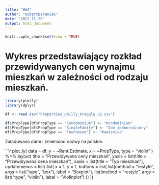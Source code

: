 ```yaml
---
title: "HW4"
author: "HubertBaraniak"
date: "2022-11-29"
output: html_document
---
```


```r
knitr::opts_chunk$set(echo = TRUE)
```

# Wykres przedstawiający rozkład przewidywanych cen wynajmu mieszkań w zależności od rodzaju mieszkań.


```r
library(plotly)
library(dplyr)

df <- read.csv("Properties_philly_Kraggle_v2.csv")

df$PropType[df$PropType == "Condominium"] <- "Kondominium"
df$PropType[df$PropType == "SingleFamily"] <- "Dom jednorodzinny"
df$PropType[df$PropType == "Townhouse"] <- "Kamienica"

```
Załadowano dane i zmieniono nazwy na polskie. 

```r
plot_ly(
  data = df,
  y = ~Rent.Estimate,
  x = ~PropType,
  type = "violin"
) %>% layout(
  title = "Przewidywane ceny mieszkań",
  yaxis = list(title = "Przewidywana cena mieszkań"),
  xaxis = list(title = "Typ mieszkan"),
  updatemenus = list(
    list(
      x = 1, y = 1,
      buttons = list(
        list(method = "restyle",
             args = list("type", "box"),
             label = "Boxplot"),
        list(method = "restyle",
             args = list("type", "violin"),
             label = "Violinplot")
      ))
  ))
